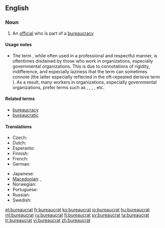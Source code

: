 {{selfref|For Wiktionary's bureaucrats, see [[Wiktionary:Bureaucrat]]}}
==English==

===Noun===
{{en-noun}}

# An [[official]] who is part of a [[bureaucracy]]

====Usage notes====
* {{sense|an official}} The term {{term||bureaucrat}}, while often used in a professional and respectful manner, is oftentimes disdained by those who work in organizations, especially governmental organizations. This is due to connotations of rigidity, indifference, and especially laziness that the term can sometimes connote (the latter especially reflected in the oft-repeated derisive term {{term||[[lazy]] bureaucrat}}). As a result, many workers in organizations, especially governmental organizations, prefer terms such as {{term|manager}}, {{term|public manager}}, {{term|public servant}}, {{term|public official}}, etc.

====Related terms====
* [[bureaucracy]]
* [[bureaucratic]]

====Translations====
{{trans-top|An official in a bureaucracy}}
* Czech: {{t-|cs|byrokrat|m}}
* Dutch: {{t|nl|bureaucraat|m}}
* Esperanto: {{t|eo|burokrato|xs=Esperanto}}
* Finnish: {{t+|fi|byrokraatti}}
* French: {{t+|fr|fonctionnaire}} {{m|f}}
* German: {{t+|de|Bürokrat|m}}
{{trans-mid}}
* Japanese: {{t-|ja|官僚|tr=kanryō|sc=Jpan}}
* [[Macedonian]]: {{t|mk|бирократ|m|tr=birokrát|sc=Cyrl|xs=Macedonian}},  {{t-|mk|чиновник|m|tr=čínovnik|sc=Cyrl|xs=Macedonian}}
* Norwegian: {{t-|no|byråkrat|m}}
* Portuguese: {{t-|pt|burocrata}} {{m|f}}
* Russian: {{t+|ru|бюрократ|m|tr=bjurokrát|sc=Cyrl}}
* Swedish: {{t-|sv|byråkrat|c}}
{{trans-bottom}}

[[et:bureaucrat]]
[[fr:bureaucrat]]
[[ko:bureaucrat]]
[[io:bureaucrat]]
[[hu:bureaucrat]]
[[ml:bureaucrat]]
[[ru:bureaucrat]]
[[fi:bureaucrat]]
[[sv:bureaucrat]]
[[ta:bureaucrat]]
[[tr:bureaucrat]]
[[vi:bureaucrat]]
[[zh:bureaucrat]]